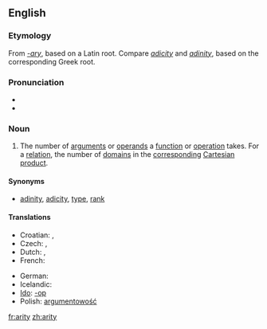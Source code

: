 ==English==

===Etymology===
From ''[[-ary]]'', based on a Latin root.  Compare ''[[adicity]]'' and ''[[adinity]]'', based on the corresponding Greek root.

===Pronunciation===
* {{IPA|/ˈæɹɪɾij/|/ˈeəɹɪɾij/}}
* {{audio|en-us-arity.ogg|Audio (US)}}

===Noun===
{{wikipedia}}
{{en-noun|arities}}

# {{context|logic|mathematics|computer science}} The number of [[argument]]s or [[operand]]s a [[function]] or [[operation]] takes.  For a [[relation]], the number of [[domain]]s in the [[correspond]]ing [[Cartesian product]]. 
====Synonyms====
* {{italbrac|number of arguments}} [[adinity]], [[adicity]], [[type]], [[rank]]

====Translations====
{{trans-top|number of arguments}}
* Croatian: {{t|hr|aritet|m}}, {{t|hr|mjesnost|f}}
* Czech: {{t-|cs|arita|f}}, {{t-|cs|četnost|f}}
* Dutch: {{t+|nl|ariteit|f}}, {{t+|nl|plaatsigheid|f}}
* French: {{t+|fr|arité|m}}
{{trans-mid}}
* German: {{t|de|Stelligkeit|f}}
* Icelandic: {{t|is|stæðafjöldi|m}}
* [[Ido]]: {{t+|io|parametro|xs=Ido}} [[-op]]
* Polish: [[argumentowość]] {{f}}
{{trans-bottom}}

[[fr:arity]]
[[zh:arity]]